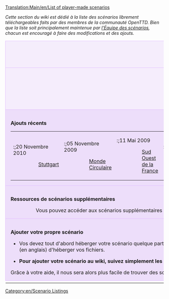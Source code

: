 [[Translation:Main/en/List of player-made scenarios]]{{en/-}}{{fr/Raccourci|scénarios}}

''Cette section du wiki est dédié à la liste des scénarios librement téléchargeables faits par des membres de la communauté OpenTTD. Bien que la liste soit principalement maintenue par [[Main/en/Scenarios Team|l'Équipe des scénarios]], chacun est encouragé à faire des modifications et des ajouts.''

{{en/-}}

{| cellspacing="3" class="mainpagetable" align="center" width="100%"
|- valign="top" 
|colspan="7" style="font-size: 100%; BACKGROUND-COLOR: #F5EDFC; border: 1px solid #E1BBFF; margin: 0; padding: 1em; text-align: center"|<font size="3">'''Parcourir les scénarios'''</font>
|-
|style="font-size: 100%; BACKGROUND-COLOR: #F5EDFC; border: 1px solid #E1BBFF; margin: 0; padding: 1em; text-align: center; width:14%"|[[File:en/scnlist-alphabetical.png|48px]]<br />[[Main/en/Scenarios List|Par Nom]]
|style="font-size: 100%; BACKGROUND-COLOR: #F5EDFC; border: 1px solid #E1BBFF; margin: 0; padding: 1em; text-align: center; width:14%"|[[File:en/scnlist-difficulty.png|48px]]<br />[[Main/en/Scenario by Difficulty|Par difficulté]]
|style="font-size: 100%; BACKGROUND-COLOR: #F5EDFC; border: 1px solid #E1BBFF; margin: 0; padding: 1em; text-align: center; width:14%"|[[File:en/scnlist-industries.png|48px]]<br />[[Main/en/Scenario by Quantity of Industries|Par quantité d'industries]]
|style="font-size: 100%; BACKGROUND-COLOR: #F5EDFC; border: 1px solid #E1BBFF; margin: 0; padding: 1em; text-align: center; width:14%"|[[File:en/scnlist-relief.png|48px]]<br />[[Main/en/Scenario by Relief|Par relief]]
|style="font-size: 100%; BACKGROUND-COLOR: #F5EDFC; border: 1px solid #E1BBFF; margin: 0; padding: 1em; text-align: center; width:14%"|[[File:en/scnlist-setting.png|48px]]<br />[[Main/en/Scenario by Setting|Par paramètres]]
|style="font-size: 100%; BACKGROUND-COLOR: #F5EDFC; border: 1px solid #E1BBFF; margin: 0; padding: 1em; text-align: center; width:14%"|[[File:en/scnlist-size.png|48px]]<br />[[Main/en/Scenario by Size|Par taille]]
|style="font-size: 100%; BACKGROUND-COLOR: #F5EDFC; border: 1px solid #E1BBFF; margin: 0; padding: 1em; text-align: center; width:14%"|[[File:en/scnlist-realworld.png|48px]]<br />[[Main/en/Scenarios Based on Real World|Basé sur le monde réel]]
|-
|colspan="7" style="font-size: 100%; BACKGROUND-COLOR: #EDDEFA; border: 1px solid #E1BBFF; margin: 0; padding: 1em 1em 0em 1em; text-align: left;"|

<font size="3">'''Ajouts récents'''</font>

{| style="BACKGROUND-COLOR: #EDDEFA"
|- valign="top"
|
:;20 Novembre 2010
::[[Main/en/Stuttgart|Stuttgart]]
|
:;05 Novembre 2009
::[[Main/en/Circle World|Monde Circulaire]]
|
:;11 Mai 2009
::[[Main/en/South West France|Sud Ouest de la France]]
|
:;21 Février 2009
::[[Main/en/Flevoland|Flevoland]]
::[[Main/en/Elephant|Elephant]]
|
:;25 Décembre 2008
::[[Main/en/Northumberland, England|Northumberland, Angleterre]]
|
:;08 Décembre 2008
::[[Main/en/South Yorkshire|Sud du Yorkshire]]
|
:;05 Décembre 2008
::[[Main/en/Jungle Urbaine (Paris)|Jungle Urbaine (Paris)]]
|}

|-
|colspan="7" style="font-size: 100%; BACKGROUND-COLOR: #EDDEFA; border: 1px solid #E1BBFF; margin: 0; padding: 1em 1em 0em 1em; text-align: left;"|

<font size="3">'''Ressources de scénarios supplémentaires'''</font>

::Vous pouvez accéder aux scénarios supplémentaires via [[Main/fr/Service de contenu|BaNaNas]] à l'adresse [http://bananas.openttd.org/en/scenario/ http://bananas.openttd.org/en/scenario].

|-
|colspan="7" style="font-size: 100%; BACKGROUND-COLOR: #EDDEFA; border: 1px solid #E1BBFF; margin: 0; padding: 1em 1em 0em 1em; text-align: left;"|

<font size="3">'''Ajouter votre propre scénario'''</font>

*Vos devez tout d'abord héberger votre scénario quelque part sur internet. La plus-part sont hébergés sur [http://tt-forums.net tt-forums], mais vous pouvez demander à [[Archive/en/Jupix|Jupix]] (en anglais) d'héberger vos fichiers.

*'''Pour ajouter votre scénario au wiki, suivez simplement les étapes décrites <span style="font-family:monospace;font-weight:bold;font-size:small">(en) </span>[[Main/en/Scenarios Team#Procedure to add a scenario|ici]].'''

Grâce à votre aide, il nous sera alors plus facile de trouver des scénarios.

|-
|}

[[Category:en/Scenario Listings]]